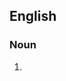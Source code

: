 {{also|guineafowl|guinea fowl}}

==English==

===Noun===
{{head|en|noun}}

# {{attributive form of|en|guinea fowl|nodot=1}}